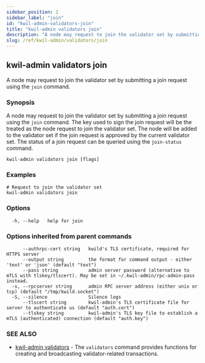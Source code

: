 ```yaml
---
sidebar_position: 2
sidebar_label: "join"
id: "kwil-admin-validators-join"
title: "kwil-admin validators join"
description: "A node may request to join the validator set by submitting a join request using the `join` command."
slug: /ref/kwil-admin/validators/join
---
```


## kwil-admin validators join

A node may request to join the validator set by submitting a join request using the `join` command.

### Synopsis

A node may request to join the validator set by submitting a join request using the `join` command. The key used to sign the join request will be the treated as the node request to join the validator set. The node will be added to the validator set if the join request is approved by the current validator set. The status of a join request can be queried using the `join-status` command.

```
kwil-admin validators join [flags]
```

### Examples

```
# Request to join the validator set
kwil-admin validators join
```

### Options

```
  -h, --help   help for join
```

### Options inherited from parent commands

```
      --authrpc-cert string   kwild's TLS certificate, required for HTTPS server
      --output string         the format for command output - either 'text' or 'json' (default "text")
      --pass string           admin server password (alternative to mTLS with tlskey/tlscert). May be set in ~/.kwil-admin/rpc-admin-pass instead.
  -s, --rpcserver string      admin RPC server address (either unix or tcp) (default "/tmp/kwild.socket")
  -S, --silence               Silence logs
      --tlscert string        kwil-admin's TLS certificate file for server to authenticate us (default "auth.cert")
      --tlskey string         kwil-admin's TLS key file to establish a mTLS (authenticated) connection (default "auth.key")
```

### SEE ALSO

* [kwil-admin validators](/docs/ref/kwil-admin/validators)	 - The `validators` command provides functions for creating and broadcasting validator-related transactions.

